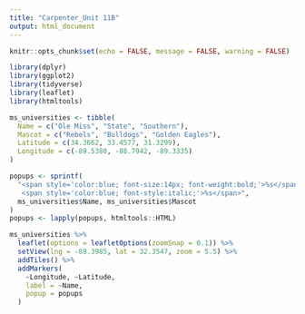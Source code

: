 ```yaml
---
title: "Carpenter_Unit 11B"
output: html_document
---
```


```r
knitr::opts_chunk$set(echo = FALSE, message = FALSE, warning = FALSE)
```

```r
library(dplyr)
library(ggplot2)
library(tidyverse)
library(leaflet)
library(htmltools)
```

```r
ms_universities <- tibble(
  Name = c("Ole Miss", "State", "Southern"),
  Mascot = c("Rebels", "Bulldogs", "Golden Eagles"),
  Latitude = c(34.3662, 33.4577, 31.3299),
  Longitude = c(-89.5380, -88.7942, -89.3335)
)

popups <- sprintf(
  "<span style='color:blue; font-size:14px; font-weight:bold;'>%s</span><br />
   <span style='color:blue; font-style:italic;'>%s</span>",
  ms_universities$Name, ms_universities$Mascot
)
popups <- lapply(popups, htmltools::HTML)

ms_universities %>%
  leaflet(options = leafletOptions(zoomSnap = 0.1)) %>%
  setView(lng = -89.3985, lat = 32.3547, zoom = 5.5) %>%
  addTiles() %>%
  addMarkers(
    ~Longitude, ~Latitude,
    label = ~Name,
    popup = popups
  )

```
